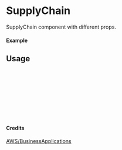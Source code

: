 
<Meta of={SupplyChain} title="AWS/BusinessApplications/SupplyChain" />

# SupplyChain

SupplyChain component with different props.

#### Example

<Canvas of={SupplyChain.Primary} />

## Usage

```ts
import { SupplyChain } from "yadl-ui";

const Example = () => {
  return (
      <SupplyChain />
  );
};

export default Example;
```

#### Credits
[AWS/BusinessApplications](https://aws-icons.com/)
